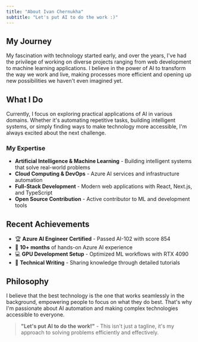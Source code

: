 ```yaml
---
title: "About Ivan Chernukha"
subtitle: "Let's put AI to do the work :)"
---
```


## My Journey

My fascination with technology started early, and over the years, I've had the privilege of working on diverse projects ranging from web development to machine learning applications. I believe in the power of AI to transform the way we work and live, making processes more efficient and opening up new possibilities we haven't even imagined yet.

## What I Do

Currently, I focus on exploring practical applications of AI in various domains. Whether it's automating repetitive tasks, building intelligent systems, or simply finding ways to make technology more accessible, I'm always excited about the next challenge.

### My Expertise

- **Artificial Intelligence & Machine Learning** - Building intelligent systems that solve real-world problems
- **Cloud Computing & DevOps** - Azure AI services and infrastructure automation
- **Full-Stack Development** - Modern web applications with React, Next.js, and TypeScript
- **Open Source Contribution** - Active contributor to ML and development tools

## Recent Achievements

- 🏆 **Azure AI Engineer Certified** - Passed AI-102 with score 854
- 🚀 **10+ months** of hands-on Azure AI experience
- 💻 **GPU Development Setup** - Optimized ML workflows with RTX 4090
- 📝 **Technical Writing** - Sharing knowledge through detailed tutorials

## Philosophy

I believe that the best technology is the one that works seamlessly in the background, empowering people to focus on what they do best. That's why I'm passionate about AI automation and making complex technologies accessible to everyone.

> **"Let's put AI to do the work!"** - This isn't just a tagline, it's my approach to solving problems efficiently and effectively.